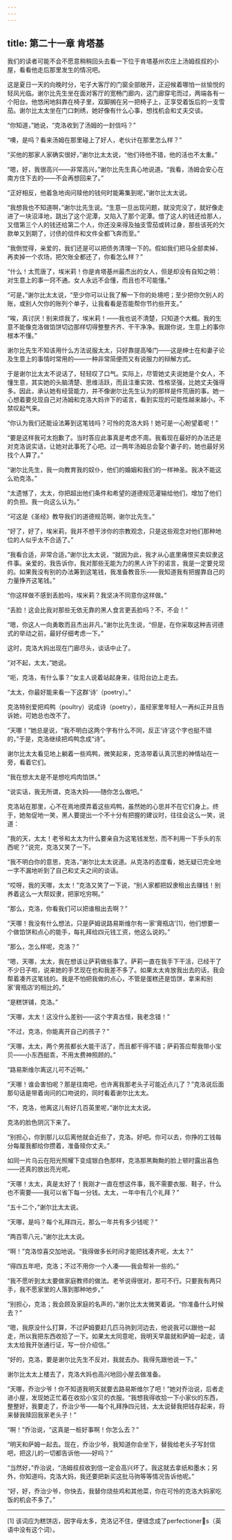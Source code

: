 ```yaml
---
---
---
```

title: 第二十一章 肯塔基
---




我们的读者可能不会不愿意稍稍回头去看一下位于肯塔基州农庄上汤姆叔叔的小屋，看看他走后那里发生的情况吧。

这是夏日一天的向晚时分，宅子大客厅的门窗全部敞开，正迎候着哪怕一丝愉悦的轻风光临。谢尔比先生坐在面对客厅的宽畅门廊内，这门廊穿宅而过，两端各有一个阳台。他悠闲地斜靠在椅子里，双脚搁在另一把椅子上，正享受着饭后的一支雪茄。谢尔比太太坐在门口刺绣，她好像有什么心事，想找机会和丈夫交谈。

“你知道，”她说，“克洛收到了汤姆的一封信吗？”

“噢，是吗？看来汤姆在那里碰上了好人，老伙计在那里怎么样？”

“买他的那家人家确实很好，”谢尔比太太说，“他们待他不错，他的活也不太重。”

“嗯，好，我很高兴——非常高兴，”谢尔比先生真心地说道。“我看，汤姆会安心在南方住下去的——不会再想回来了。”

“正好相反，他着急地询问赎他的钱何时能筹集到呢，”谢尔比太太说。

“我想我也不知道啊，”谢尔比先生说。“生意一旦出现问题，就没完没了，就好像走进了一块沼泽地，跳出了这个泥潭，又陷入了那个泥潭。借了这人的钱还给那人，又借第三个人的钱还给第二个人，你还没来得及抽支雪茄或转过身，那些该死的欠款单又到期了，讨债的信件和文件全都飞奔而至。”

“我倒觉得，亲爱的，我们还是可以把债务清理一下的。假如我们把马全部卖掉，再卖掉一个农场，把欠账全都还了，你看怎么样？”

“什么！太荒唐了，埃米莉！你是肯塔基州最杰出的女人，但是却没有自知之明：对生意上的事一窍不通。女人永远不会懂，而且也不可能懂。”

“可是，”谢尔比太太说，“至少你可以让我了解一下你的处境吧；至少把你欠别人的账，或别人欠你的账列个单子，让我看看是否能帮你节约些开支。”

“唉，真讨厌！别来烦我了，埃米莉！——我也说不清楚，只知道个大概。我的生意不能像克洛做馅饼切边那样切得整整齐齐、干干净净。我跟你说，生意上的事你根本不懂。”

谢尔比先生不知该用什么方法说服太太，只好靠提高嗓门——这是绅士在和妻子论及生意上的事情时常用的——一种非常简便而又有说服力的辩解方式。

于是谢尔比太太不说话了，轻轻叹了口气。实际上，尽管她丈夫说她是个女人，不懂生意，其实她的头脑清楚、思维活跃，而且注重实效、性格坚强，比她丈夫强得多。因此，承认她有经营能力，并不像谢尔比先生认为的那样是件荒唐的事。她一心想着要兑现自己对汤姆和克洛大妈许下的诺言，看到实现的可能性越来越小，不禁叹起气来。

“你认为我们还能设法筹到这笔钱吗？可怜的克洛大妈！她可是一心盼望着呢！”

“要是这样我可太抱歉了。当时答应此事真是考虑不周。我看现在最好的办法还是对克洛说实话，让她对此事死了心吧。过一两年汤姆总会娶个妻子的，她也最好另找个人算了。”

“谢尔比先生，我一向教育我的奴仆，他们的婚姻和我们的一样神圣。我决不能这么劝克洛。”

“太遗憾了，太太，你把超出他们条件和希望的道德规范灌输给他们，增加了他们的负担。我一向这么认为。”

“可这是《圣经》教导我们的道德规范啊，谢尔比先生。”

“好了，好了，埃米莉，我并不想干涉你的宗教观念，只是这些观念对他们那种地位的人似乎太不合适了。”

“我看合适，非常合适，”谢尔比太太说，“就因为此，我才从心底里痛恨买卖奴隶这件事。亲爱的，我告诉你，我对那些无能为力的黑人许下的诺言，我是一定要兑现的。如果我没有别的办法筹到这笔钱，我准备教音乐——我知道我有把握靠自己的力量挣齐这笔钱。”

“你这样做不感到丢脸吗，埃米莉？我坚决不同意你这样做。”

“丢脸！这会比我对那些无依无靠的黑人食言更丢脸吗？不，不会！”

“嗯，你这人一向勇敢而且杰出非凡，”谢尔比先生说，“但是，在你采取这种吉诃德式的举动之前，最好仔细考虑一下。”

这时，克洛大妈出现在门廊尽头，谈话中止了。

“对不起，太太，”她说。

“呃，克洛，有什么事？”女主人说着站起身来，往阳台边上走去。

“太太，你最好能来看一下这群‘诗’（poetry）。”

克洛特别爱把鸡鸭（poultry）说成诗（poetry），虽经家里年轻人一再纠正并且告诉她，可她总也改不了。

“天哪！”她总是说，“我不明白这两个字有什么不同，反正‘诗’这个字也挺不错的，”于是，克洛继续把鸡鸭念成“诗”。

谢尔比太太看见地上躺着一些鸡鸭，微笑起来，克洛带着认真沉思的神情站在一旁，看着它们。

“我在想太太是不是想吃鸡肉馅饼。”

“说实话，我无所谓，克洛大妈——随你怎么做吧。”

克洛站在那里，心不在焉地摸弄着这些鸡鸭，虽然她的心思并不在它们身上。终于，她匆促地一笑，黑人要提出一个不十分有把握的建议时，往往会这么一笑，说道：

“我的天，太太！老爷和太太为什么要亲自为这笔钱发愁，而不利用一下手头的东西呢？”说完，克洛又笑了一下。

“我不明白你的意思，克洛，”谢尔比太太说道。从克洛的态度看，她无疑已完全地一字不漏地听到了自己和丈夫之间的谈话。

“哎呀，我的天哪，太太！”克洛又笑了一下说，“别人家都把奴隶租出去赚钱！别养着这么一大帮奴隶，把家吃穷啊。”

“那么，克洛，你看我们可以把谁租出去啊？”

“天哪！我没有什么想法，只是萨姆说路易斯维尔有一家‘膏瓶店’[1]，他们想要一个做馅饼和点心的能手，每礼拜给四元钱工资，他这么说的。”

“那么，怎么样呢，克洛？”

“嗯，天哪，太太，我在想该让萨莉做些事了。萨莉一直在我手下干活，已经干了不少日子啦，说来她的手艺现在也和我差不多了。如果太太肯放我出去的话，我会帮着凑齐这笔钱的。我是不怕把我做的点心，不管是蛋糕还是馅饼，拿来和别家‘膏瓶店’的相比的。”

“是糕饼铺，克洛。”

“天哪，太太！这没什么差别——这个字真古怪，我老念错！”

“不过，克洛，你能离开自己的孩子？”

“天哪，太太，两个男孩都长大能干活了，而且都干得不错；萨莉答应帮我带小宝贝——小东西挺乖，不用太费神照顾的。”

“路易斯维尔离这儿可不近啊。”

“天哪！谁会害怕呢？那是往南吧，也许离我那老头子可能近点儿了？”克洛说后面那句话是带着询问的口吻说的，同时看着谢尔比太太。

“不，克洛，他离这儿有好几百英里呢，”谢尔比太太说。

克洛的脸色阴沉下来了。

“别担心，你到那儿以后离他就会近些了，克洛。好吧。你可以去，你挣的工钱每分每厘我都给你攒着，准备赎你丈夫。”

如同一片乌云在阳光照耀下变成银白色那样，克洛那黑黝黝的脸上顿时露出喜色——还真的放出亮光呢。

“天哪！太太，真是太好了！我刚才一直在想这件事，我不需要衣服、鞋子，什么也不需要——我可以省下每一分钱。太太，一年中有几个礼拜？”

“五十二个，”谢尔比太太说。

“天哪，是吗？每个礼拜四元，那么一年共有多少钱呢？”

“两百零八元，”谢尔比太太说。

“啊！”克洛惊喜交加地说。“我得做多长时间才能把钱凑齐呢，太太？”

“得四五年吧，克洛；不过不用你一个人凑——我会帮补一些的。”

“我不愿听到太太要做家庭教师的做法。老爷说得很对，那可不行。只要我有两只手，我不愿家里的人落到那种地步。”

“别担心，克洛；我会顾及家庭的名声的，”谢尔比太太微笑着说。“你准备什么时候去？”

“嗯，我原没什么打算，不过萨姆要赶几匹马驹到河边去，他说我可以跟他一起走，所以我把东西收拾了一下。如果太太同意呢，我明天早晨就和萨姆一起走，请太太给我开张通行证，写一份介绍信。”

“好的，克洛，要是谢尔比先生不反对，我就去办。我得先跟他说一下。”

谢尔比太太上楼去了，克洛大妈也高兴地回小屋去做准备。

“天哪，乔治少爷！你不知道我明天就要去路易斯维尔了吧！”她对乔治说，后者走进小屋，发现她正忙着在收拾小宝贝的衣服。“我想我得收拾一下小家伙的东西，整整好，我要走了，乔治少爷——每个礼拜挣四元钱，太太说替我把钱存起来，将来替我赎回我家老头子！”

“啊！”乔治说，“这真是一桩好事啊！你怎么去？”

“明天和萨姆一起去。现在，乔治少爷，我知道你会坐下，替我给老头子写封信吧，把这儿的一切都告诉他——好吗？”

“当然好，”乔治说，“汤姆叔叔收到信一定会高兴坏了。我这就去拿纸和墨水；另外，你知道吗，克洛大妈，我还要把新买这批马驹等等情况告诉他呢。”

“好，好，乔治少爷，你快去，我替你烧些鸡和其他菜，你在可怜的克洛大妈家吃饭的机会不多了。”



* * *



[1] 该词应为糕饼店，因字母太多，克洛记不住，便错念成了perfectioners（英语中没有这个词）。